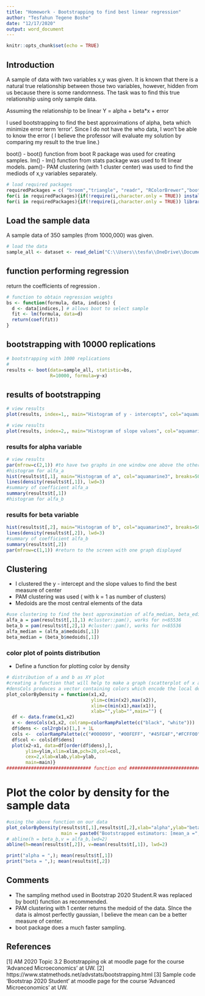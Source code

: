 ---
title: "Homework - Bootstrapping to find best linear regression"
author: "Tesfahun Tegene Boshe"
date: "12/17/2020"
output: word_document
---

```{r setup, include=FALSE}
knitr::opts_chunk$set(echo = TRUE)
```

## Introduction 

A sample of data with two variables x,y was given. It is known that there is a natural true relationship between those two variables, however, hidden from us because there is some randomness. The task was to find this true relationship using only sample data. 

Assuming the relationship to be linear
Y = alpha + beta*x + error

I used bootstrapping to find the best approximations of alpha, beta which minimize error term 'error'. Since I do not have the who data, I won't be able to know the error ( I believe the professor will evaluate my solution by comparing my result to the true line.)

boot() - boot() function from boot R package was used for creating samples. 
lm() - lm() function from stats package was used to fit linear models. 
pam()- PAM clustering (with 1 cluster center) was used to find the mediods of x,y variables separately. 



```{r}
# load required packages
requiredPackages = c( "broom","triangle", "readr", "RColorBrewer","boot","cluster") # list of required packages
for(i in requiredPackages){if(!require(i,character.only = TRUE)) install.packages(i)}
for(i in requiredPackages){if(!require(i,character.only = TRUE)) library(i,character.only = TRUE) } 

```

## Load the sample data

A sample data of 350 samples (from 1000,000) was given. 

```{r}
# load the data
sample_all <- dataset <- read_delim("C:\\Users\\tesfa\\OneDrive\\Documents\\CoursesDataScince\\Applied Microeconomics\\Materials of Topic 3.2-20201111\\Topic_3_2_MC_2020\\Topic_3_2_MC_2020\\sample_all.csv", ";", escape_double = FALSE, trim_ws = TRUE) # load the sample 

```

## function performing regression 
return the coefficients of regression .

```{r}
# function to obtain regression weights
bs <- function(formula, data, indices) {
  d <- data[indices,] # allows boot to select sample
  fit <- lm(formula, data=d)
  return(coef(fit))
}

```
## bootstrapping with 10000 replications
```{r}
# bootstrapping with 1000 replications
# 
results <- boot(data=sample_all, statistic=bs,
                R=10000, formula=y~x)
```
## results of bootstrapping
```{r}
# view results
plot(results, index=1,, main="Histogram of y - intercepts", col="aquamarine3", breaks=50, probability=TRUE) # y-intercept  
```
```{r}
# view results
plot(results, index=2,, main="Histogram of slope values", col="aquamarine3", breaks=50, probability=TRUE) # y-intercept  
```

### results for alpha variable
```{r}
# view results
par(mfrow=c(2,1)) #to have two graphs in one window one above the other 
#histogram for alfa_a
hist(results$t[,1], main="Histogram of a", col="aquamarine3", breaks=50, probability=TRUE)
lines(density(results$t[,1]), lwd=3)
#summary of coefficient alfa_a
summary(results$t[,1])
#histogram for alfa_b
```
### results for beta variable
```{r}
hist(results$t[,2], main="Histogram of b", col="aquamarine3", breaks=50, probability=TRUE)
lines(density(results$t[,2]), lwd=3)
#summary of coefficient alfa_b
summary(results$t[,2])
par(mfrow=c(1,1)) #return to the screen with one graph displayed 

```
## Clustering
* I clustered the y - intercept and the slope values to find the best measure of center
* PAM clustering was used ( with k = 1 as number of clusters)
* Medoids are the most central elements of the data
```{r}
#use clustering to find the best approximation of alfa_median, beta_edian
alfa_a = pam(results$t[,1],1) #cluster::pam(), works for n<65536
beta_b = pam(results$t[,2],1) #cluster::pam(), works for n<65536
alfa_median = (alfa_a$medoids[,1]) 
beta_median = (beta_b$medoids[,1])
```
### color plot of points distribution
* Define a function for plotting color by density
```{r}
# distribution of a and b as XY plot
#creating a function that will help to make a graph (scatterplot of x and y estimates of 1000 repetitions)
#densCols produces a vector containing colors which encode the local densities at each point in a scatterplot.
plot_colorByDensity = function(x1,x2,
                               ylim=c(min(x2),max(x2)),
                               xlim=c(min(x1),max(x1)),
                               xlab="",ylab="",main="") {
  df <- data.frame(x1,x2)
  x <- densCols(x1,x2, colramp=colorRampPalette(c("black", "white")))
  df$dens <- col2rgb(x)[1,] + 1L
  cols <-  colorRampPalette(c("#000099", "#00FEFF", "#45FE4F","#FCFF00", "#FF9400", "#FF3100"))(256)
  df$col <- cols[df$dens]
  plot(x2~x1, data=df[order(df$dens),], 
       ylim=ylim,xlim=xlim,pch=20,col=col,
       cex=2,xlab=xlab,ylab=ylab,
       main=main)}
############################### function end ###################################
```
# Plot the color by density for the sample data
```{r}
#using the above function on our data
plot_colorByDensity(results$t[,1],results$t[,2],xlab="alpha",ylab="beta",
                    main = paste0("Bootstrapped estimators: [mean_a =", round( mean(results$t[,1]),1), ", mean_b =", round( mean(results$t[,2]),2), "]"))
# abline(h = beta_b,v = alfa_b,lwd=2)
abline(h=mean(results$t[,2]), v=mean(results$t[,1]), lwd=2)

print("alpha = ",); mean(results$t[,1])
print("beta = ",); mean(results$t[,2])
```

## Comments
* The sampling method used in Bootstrap 2020 Student.R was replaced by boot() function as recommended. 
* PAM clustering with 1 center returns the medoid of the data. SInce the data is almost perfectly gaussian, I believe the mean can be a better measure of center. 
* boot package does a much faster sampling.

## References
[1] AM 2020 Topic 3.2 Bootstrapping ok at moodle page for the course 'Advanced Microeconomics' at UW. 
[2] https://www.statmethods.net/advstats/bootstrapping.html 
[3] Sample code 'Bootstrap 2020 Student' at moodle page for the course 'Advanced Microeconomics' at UW.  

